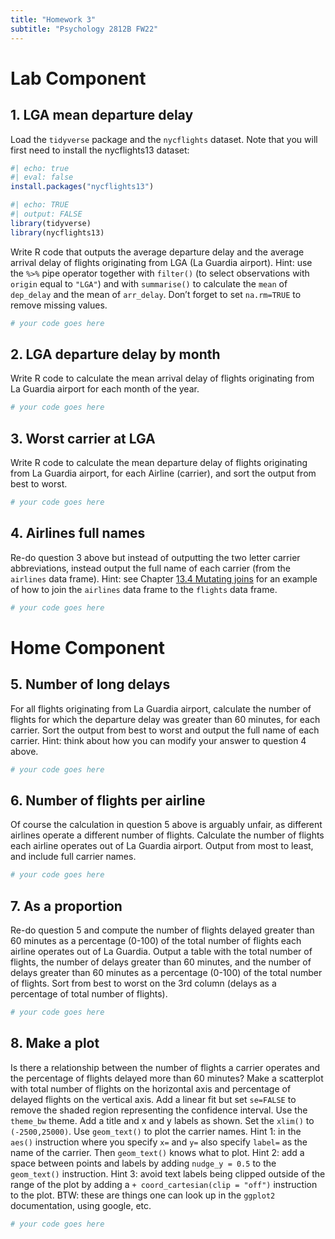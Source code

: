 ```yaml
---
title: "Homework 3"
subtitle: "Psychology 2812B FW22"
---
```


# Lab Component

## 1. LGA mean departure delay

Load the `tidyverse` package and the `nycflights` dataset. Note that you will first need to install the nycflights13 dataset:

```r
#| echo: true
#| eval: false
install.packages("nycflights13")
```

```r
#| echo: TRUE
#| output: FALSE
library(tidyverse)
library(nycflights13)
```

Write R code that outputs the average departure delay and the average arrival delay of flights originating from LGA (La Guardia airport). Hint: use the `%>%` pipe operator together with `filter()` (to select observations with `origin` equal to `"LGA"`) and with `summarise()` to calculate the `mean` of `dep_delay` and the mean of `arr_delay`. Don't forget to set `na.rm=TRUE` to remove missing values.

```r
# your code goes here

```

## 2. LGA departure delay by month

Write R code to calculate the mean arrival delay of flights originating from La Guardia airport for each month of the year.

```r
# your code goes here

```

## 3. Worst carrier at LGA

Write R code to calculate the mean departure delay of flights originating from La Guardia airport, for each Airline (carrier), and sort the output from best to worst.

```r
# your code goes here

```

## 4. Airlines full names

Re-do question 3 above but instead of outputting the two letter carrier abbreviations, instead output the full name of each carrier (from the `airlines` data frame). Hint: see Chapter [13.4 Mutating joins](https://r4ds.had.co.nz/relational-data.html#mutating-joins) for an example of how to join the `airlines` data frame to the `flights` data frame.

```r
# your code goes here

```

# Home Component

## 5. Number of long delays

For all flights originating from La Guardia airport, calculate the number of flights for which the departure delay was greater than 60 minutes, for each carrier. Sort the output from best to worst and output the full name of each carrier. Hint: think about how you can modify your answer to question 4 above.

```r
# your code goes here

```

## 6. Number of flights per airline

Of course the calculation in question 5 above is arguably unfair, as different airlines operate a different number of flights. Calculate the number of flights each airline operates out of La Guardia airport. Output from most to least, and include full carrier names.

```r
# your code goes here

```

## 7. As a proportion

Re-do question 5 and compute the number of flights delayed greater than 60 minutes as a percentage (0-100) of the total number of flights each airline operates out of La Guardia. Output a table with the total number of flights, the number of delays greater than 60 minutes, and the number of delays greater than 60 minutes as a percentage (0-100) of the total number of flights. Sort from best to worst on the 3rd column (delays as a percentage of total number of flights).

```r
# your code goes here

```

## 8. Make a plot

Is there a relationship between the number of flights a carrier operates and the percentage of flights delayed more than 60 minutes? Make a scatterplot with total number of flights on the horizontal axis and percentage of delayed flights on the vertical axis. Add a linear fit but set `se=FALSE` to remove the shaded region representing the confidence interval. Use the `theme_bw` theme. Add a title and x and y labels as shown. Set the `xlim()` to `(-2500,25000)`. Use `geom_text()` to plot the carrier names. Hint 1: in the `aes()` instruction where you specify `x=` and `y=` also specify `label=` as the name of the carrier. Then `geom_text()` knows what to plot. Hint 2: add a space between points and labels by adding `nudge_y = 0.5` to the `geom_text()` instruction. Hint 3: avoid text labels being clipped outside of the range of the plot by adding a `+ coord_cartesian(clip = "off")` instruction to the plot. BTW: these are things one can look up in the `ggplot2` documentation, using google, etc.

```r
# your code goes here

```

